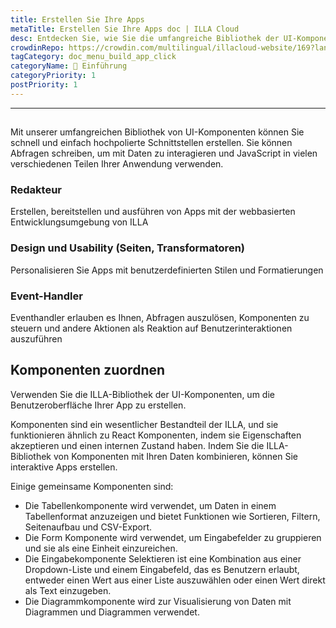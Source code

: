 ```yaml
---
title: Erstellen Sie Ihre Apps
metaTitle: Erstellen Sie Ihre Apps doc | ILLA Cloud
desc: Entdecken Sie, wie Sie die umfangreiche Bibliothek der UI-Komponenten von ILLA Cloud nutzen können, um in wenigen Minuten hochpolierte Schnittstellen für Ihre Anwendungen zu erstellen.
crowdinRepo: https://crowdin.com/multilingual/illacloud-website/169?languages=de&filter=basic&value=0
tagCategory: doc_menu_build_app_click
categoryName: 👋 Einführung
categoryPriority: 1
postPriority: 1
---
```


* * *

## <h2 hidden>Erstelle deine Apps</h2>

Mit unserer umfangreichen Bibliothek von UI-Komponenten können Sie schnell und einfach hochpolierte Schnittstellen erstellen. Sie können Abfragen schreiben, um mit Daten zu interagieren und JavaScript in vielen verschiedenen Teilen Ihrer Anwendung verwenden.

### Redakteur

Erstellen, bereitstellen und ausführen von Apps mit der webbasierten Entwicklungsumgebung von ILLA

### Design und Usability (Seiten, Transformatoren)

Personalisieren Sie Apps mit benutzerdefinierten Stilen und Formatierungen

### Event-Handler

Eventhandler erlauben es Ihnen, Abfragen auszulösen, Komponenten zu steuern und andere Aktionen als Reaktion auf Benutzerinteraktionen auszuführen

## Komponenten zuordnen

Verwenden Sie die ILLA-Bibliothek der UI-Komponenten, um die Benutzeroberfläche Ihrer App zu erstellen.

Komponenten sind ein wesentlicher Bestandteil der ILLA, und sie funktionieren ähnlich zu React Komponenten, indem sie Eigenschaften akzeptieren und einen internen Zustand haben. Indem Sie die ILLA-Bibliothek von Komponenten mit Ihren Daten kombinieren, können Sie interaktive Apps erstellen.

Einige gemeinsame Komponenten sind:

-   Die Tabellenkomponente wird verwendet, um Daten in einem Tabellenformat anzuzeigen und bietet Funktionen wie Sortieren, Filtern, Seitenaufbau und CSV-Export.
-   Die Form Komponente wird verwendet, um Eingabefelder zu gruppieren und sie als eine Einheit einzureichen.
-   Die Eingabekomponente Selektieren ist eine Kombination aus einer Dropdown-Liste und einem Eingabefeld, das es Benutzern erlaubt, entweder einen Wert aus einer Liste auszuwählen oder einen Wert direkt als Text einzugeben.
-   Die Diagrammkomponente wird zur Visualisierung von Daten mit Diagrammen und Diagrammen verwendet.
